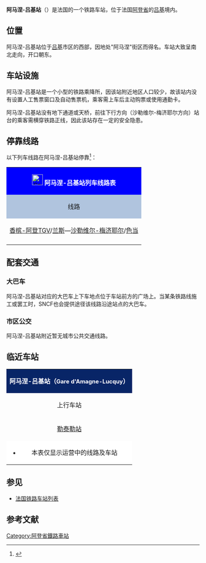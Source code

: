 {{Infobox station
| name          =[[File:Sncf-logo.svg|32x32px]]阿马涅-吕基站<br>Gare d'Amagne-Lucquy
| type          = [[法国铁路|法国铁路]]
| image = File:Lucquy (Ardennes) gare d'Amagne-Lucquy avec quais.JPG
|image_caption = 阿马涅-吕基站
| address       = {{FRA}}[[阿登省|阿登省]][[吕基|吕基]]
| latd          = 49
| latm          = 31
| lats          = 26
| latNS         = N
| longd         = 4
| longm         = 28
| longs         = 26
| longEW        = E
| operator = [[File:Sncf-logo.svg|32x32px]]
| coordinates_display = yes
| iso_region    = FR
| line          = 
* [[苏瓦松－日韦铁路|苏瓦松－日韦铁路]]
| platform      = 2
| tracks        = 2
| elevation = 82米
| opened        = 1858年9月15日
| rebuilt =
| status = 使用中
| closed        = 
| passengers= 约4.1万人次<ref>{{Cite web|url=https://ressources.data.sncf.com/explore/dataset/frequentation-gares/?sort=voyageurs_2014&q=amagne|title=Fréquentation en gares|accessdate=2016-11-13|author=SNCF|date=|language=法语|publisher=SNCF Open Data|archive-date=2016-11-13|archive-url=https://web.archive.org/web/20161113182800/https://ressources.data.sncf.com/explore/dataset/frequentation-gares/?sort=voyageurs_2014&q=amagne|dead-url=no}}</ref>
| pass_year= 2015年
| station_type = 乘降所
| connections = 
| route_map =
| map_locator   = 
| note =
}}

'''阿马涅-吕基站'''（{{lang-fr|Gare d'Amagne-Lucquy}}）是法国的一个铁路车站，位于法国[[阿登省|阿登省]]的[[吕基|吕基]]境内。

==位置==

阿马涅-吕基站位于[[吕基|吕基]]市区的西部，因地处"阿马涅"街区而得名。车站大致呈南北走向，开口朝东。

==车站设施==

阿马涅-吕基站是一个小型的铁路乘降所，因该站附近地区人口较少，故该站内没有设置人工售票窗口及自动售票机，乘客需上车后主动购票或使用通勤卡。

阿马涅-吕基站没有地下通道或天桥，前往下行方向（沙勒维尔-梅济耶尔方向）站台的乘客需横穿铁路正线，因此该站存在一定的安全隐患。

== 停靠线路 ==

{{动态列表|最后更新时间：2016年5月6日。本章节内容仅供参考，不排除临时性的变更。欢迎修正和补充}}

以下列车线路在阿马涅-吕基站停靠<ref>{{Cite web|url=http://www.ter.sncf.com/champagne-ardenne/gares/87172262/Amagne-Lucquy/pratique|title=阿马涅-吕基站实用信息及实时列车时刻表|accessdate=2016-05-06|author=SNCF|date=|language=法语|publisher=SNCF|archive-date=2016-11-28|archive-url=https://web.archive.org/web/20161128200247/http://www.ter.sncf.com/champagne-ardenne/gares/87172262/Amagne-Lucquy/pratique|dead-url=no}}</ref>：

{| class="wikitable mw-collapsible" 
|colspan="5" style="background:#0000FF" align="center" |[[File:Sncf-logo.svg|28x28px]] <font color=#FFFFFF>'''阿马涅-吕基站列车线路表'''</font>
|-
!style="background:#B0C4DE"| 线路
!style="background:#B0C4DE"|车种
!style="background:#B0C4DE"|上一站
!style="background:#B0C4DE"|下一站
!style="background:#B0C4DE"|大致运行频率{{noteTag|name=noteA}}
|-
|[[香槟-阿登TGV站|香槟-阿登TGV]]/[[兰斯站|兰斯]]—[[沙勒维尔-梅济耶尔站|沙勒维尔-梅济耶尔]]/[[色当站|色当]]
| rowspan="1" align="center"|[[File:Logo_TER.svg|37x37px]]
|[[勒泰勒站|勒泰勒]]
|[[普瓦泰龙站|普瓦泰龙]]/[[沙勒维尔-梅济耶尔站|沙勒维尔-梅济耶尔]]
|每天3趟左右
|-
|colspan="5" style="background:#FFFFFF"|{{noteFoot|1=
{{noteTag|name=noteA|1=在本栏中，往返1次为"1趟"；除特别标明外，其数据仅工作日有效，周末及节假日列车数量可能会减少}}
}}
|}

==配套交通==

===大巴车===

阿马涅-吕基站对应的大巴车上下车地点位于车站前方的广场上。当某条铁路线施工或罢工时，SNCF也会提供途径该线路沿途站点的大巴车。

===市区公交===

阿马涅-吕基站附近暂无城市公共交通线路。

==临近车站==

{|class="wikitable mw-collapsible" style="margin: 0 auto; width:58em;"
|colspan="3"  style="background:#082567" align="center"|<font color=#FFFFFF>'''阿马涅-吕基站（<span style="font-size:11pt;">Gare d'Amagne-Lucquy</span>）'''</font>
|-
!上行车站
!线路
!下行车站
|-
|align="center" |[[勒泰勒站|勒泰勒站]]
|align="center" |'''[[苏瓦松－日韦铁路|苏瓦松－日韦铁路]]'''
|align="center" |[[普瓦泰龙站|普瓦泰龙站]]
|-
|colspan="3" style="background:#FFFFFF"|
*本表仅显示运营中的线路及车站
|}

==参见==
* [[法国铁路车站列表|法国铁路车站列表]]

== 参考文献 ==
{{Reflist}}

[[Category:阿登省鐵路車站|Category:阿登省鐵路車站]]
